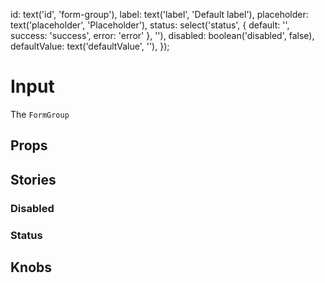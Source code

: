 
  id: text('id', 'form-group'),
  label: text('label', 'Default label'),
  placeholder: text('placeholder', 'Placeholder'),
  status: select('status', { default: '', success: 'success', error: 'error' }, ''),
  disabled: boolean('disabled', false),
  defaultValue: text('defaultValue', ''),
});

<Meta title='Molecules/FormGroup' component={FormGroup} />

# Input

The `FormGroup`

<Preview>
  <Story name='Default'>
    <FormGroup label='Default label' />
  </Story>
</Preview>

## Props

<Props of={FormGroup} />

## Stories

### Disabled

<Preview>
  <Story name='Disabled'>
    <FormGroup label='Default label' disabled />
  </Story>
</Preview>

### Status

<Preview>
  <Story name='Status success'>
    <FormGroup label='Default label' status='success' defaultValue='Lorem ipsum dolor' />
  </Story>
  <Story name='Status error'>
    <FormGroup label='Default label' status='error' defaultValue='Lorem ipsum dolor' />
  </Story>
</Preview>

## Knobs

<Preview>
  <Story name='Knobs'>
    <FormGroup {...knobsProps()} />
  </Story>
</Preview>
